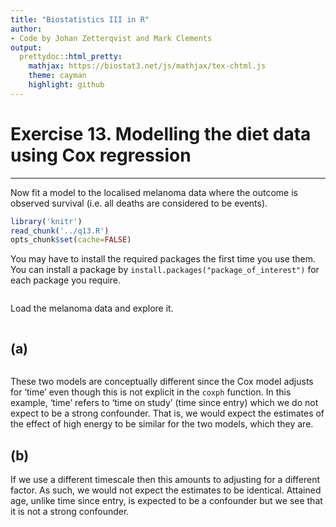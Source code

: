 ```yaml
---
title: "Biostatistics III in R"
author:
- Code by Johan Zetterqvist and Mark Clements
output:
  prettydoc::html_pretty:
    mathjax: https://biostat3.net/js/mathjax/tex-chtml.js
    theme: cayman
    highlight: github
---
```



# Exercise 13. Modelling the diet data using Cox regression #

-----------

Now fit a model to the localised melanoma data where the outcome is observed survival (i.e. all deaths are considered to be events).

```r
library('knitr')
read_chunk('../q13.R')
opts_chunk$set(cache=FALSE)
```

You may have to install the required packages the first time you use them. You can install a package by `install.packages("package_of_interest")` for each package you require.

```r
```
Load the melanoma data and explore it.

```r
```

## (a) ## 

```r
```

These two models are conceptually different since the Cox model
adjusts for ‘time’ even though this is not explicit in the
`coxph` function. In this example, ‘time’ refers to ‘time on
study’ (time since entry) which we do not expect to be a
strong confounder. That is, we would expect the estimates of the
effect of high energy to be similar for the two models, which
they are.

## (b) ## 

If we use a different timescale then this amounts to adjusting
for a different factor. As such, we would not expect the
estimates to be identical. Attained age, unlike time since
entry, is expected to be a confounder but we see that it is not
a strong confounder.
		
```r
```
